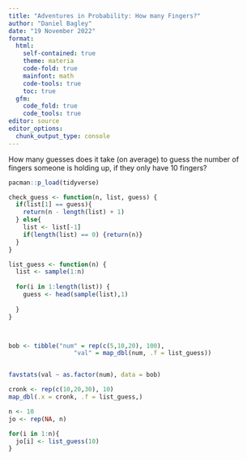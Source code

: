 ```yaml
---
title: "Adventures in Probability: How many Fingers?"
author: "Daniel Bagley"
date: "19 November 2022"
format: 
  html:
    self-contained: true
    theme: materia
    code-fold: true
    mainfont: math
    code-tools: true
    toc: true
  gfm:
    code_fold: true
    code_tools: true
editor: source
editor_options: 
  chunk_output_type: console
---
```



How many guesses does it take (on average) to guess the number of fingers someone is holding up, if they only have 10 fingers?

```r

pacman::p_load(tidyverse)

check_guess <- function(n, list, guess) {
  if(list[1] == guess){
    return(n - length(list) + 1)
  } else{
    list <- list[-1]
    if(length(list) == 0) {return(n)}
  }
}

list_guess <- function(n) {
  list <- sample(1:n)
  
  for(i in 1:length(list)) {
    guess <- head(sample(list),1)
    
  }
}



bob <- tibble("num" = rep(c(5,10,20), 100),
                  "val" = map_dbl(num, .f = list_guess))


favstats(val ~ as.factor(num), data = bob)
```



```r

cronk <- rep(c(10,20,30), 10)
map_dbl(.x = cronk, .f = list_guess,)

n <- 10
jo <- rep(NA, n)

for(i in 1:n){
  jo[i] <- list_guess(10)
}
```














